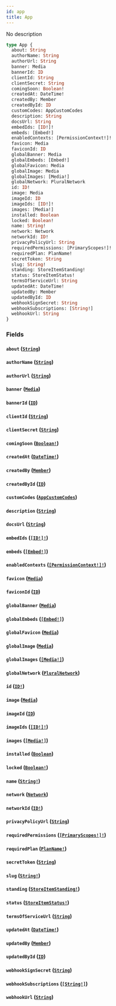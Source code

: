 ```yaml
---
id: app
title: App
---
```


No description

```graphql
type App {
  about: String
  authorName: String
  authorUrl: String
  banner: Media
  bannerId: ID
  clientId: String
  clientSecret: String
  comingSoon: Boolean!
  createdAt: DateTime!
  createdBy: Member
  createdById: ID
  customCodes: AppCustomCodes
  description: String
  docsUrl: String
  embedIds: [ID!]!
  embeds: [Embed!]
  enabledContexts: [PermissionContext!]!
  favicon: Media
  faviconId: ID
  globalBanner: Media
  globalEmbeds: [Embed!]
  globalFavicon: Media
  globalImage: Media
  globalImages: [Media!]
  globalNetwork: PluralNetwork
  id: ID!
  image: Media
  imageId: ID
  imageIds: [ID!]!
  images: [Media!]
  installed: Boolean
  locked: Boolean!
  name: String!
  network: Network
  networkId: ID!
  privacyPolicyUrl: String
  requiredPermissions: [PrimaryScopes!]!
  requiredPlan: PlanName!
  secretToken: String
  slug: String!
  standing: StoreItemStanding!
  status: StoreItemStatus!
  termsOfServiceUrl: String
  updatedAt: DateTime!
  updatedBy: Member
  updatedById: ID
  webhookSignSecret: String
  webhookSubscriptions: [String!]
  webhookUrl: String
}
```

### Fields

#### `about` ([`String`](/graphql/scalars/string))

#### `authorName` ([`String`](/graphql/scalars/string))

#### `authorUrl` ([`String`](/graphql/scalars/string))

#### `banner` ([`Media`](/graphql/unions/media))

#### `bannerId` ([`ID`](/graphql/scalars/id))

#### `clientId` ([`String`](/graphql/scalars/string))

#### `clientSecret` ([`String`](/graphql/scalars/string))

#### `comingSoon` ([`Boolean!`](/graphql/scalars/boolean))

#### `createdAt` ([`DateTime!`](/graphql/scalars/date-time))

#### `createdBy` ([`Member`](/graphql/objects/member))

#### `createdById` ([`ID`](/graphql/scalars/id))

#### `customCodes` ([`AppCustomCodes`](/graphql/objects/app-custom-codes))

#### `description` ([`String`](/graphql/scalars/string))

#### `docsUrl` ([`String`](/graphql/scalars/string))

#### `embedIds` ([`[ID!]!`](/graphql/scalars/id))

#### `embeds` ([`[Embed!]`](/graphql/objects/embed))

#### `enabledContexts` ([`[PermissionContext!]!`](/graphql/enums/permission-context))

#### `favicon` ([`Media`](/graphql/unions/media))

#### `faviconId` ([`ID`](/graphql/scalars/id))

#### `globalBanner` ([`Media`](/graphql/unions/media))

#### `globalEmbeds` ([`[Embed!]`](/graphql/objects/embed))

#### `globalFavicon` ([`Media`](/graphql/unions/media))

#### `globalImage` ([`Media`](/graphql/unions/media))

#### `globalImages` ([`[Media!]`](/graphql/unions/media))

#### `globalNetwork` ([`PluralNetwork`](/graphql/objects/plural-network))

#### `id` ([`ID!`](/graphql/scalars/id))

#### `image` ([`Media`](/graphql/unions/media))

#### `imageId` ([`ID`](/graphql/scalars/id))

#### `imageIds` ([`[ID!]!`](/graphql/scalars/id))

#### `images` ([`[Media!]`](/graphql/unions/media))

#### `installed` ([`Boolean`](/graphql/scalars/boolean))

#### `locked` ([`Boolean!`](/graphql/scalars/boolean))

#### `name` ([`String!`](/graphql/scalars/string))

#### `network` ([`Network`](/graphql/objects/network))

#### `networkId` ([`ID!`](/graphql/scalars/id))

#### `privacyPolicyUrl` ([`String`](/graphql/scalars/string))

#### `requiredPermissions` ([`[PrimaryScopes!]!`](/graphql/enums/primary-scopes))

#### `requiredPlan` ([`PlanName!`](/graphql/enums/plan-name))

#### `secretToken` ([`String`](/graphql/scalars/string))

#### `slug` ([`String!`](/graphql/scalars/string))

#### `standing` ([`StoreItemStanding!`](/graphql/enums/store-item-standing))

#### `status` ([`StoreItemStatus!`](/graphql/enums/store-item-status))

#### `termsOfServiceUrl` ([`String`](/graphql/scalars/string))

#### `updatedAt` ([`DateTime!`](/graphql/scalars/date-time))

#### `updatedBy` ([`Member`](/graphql/objects/member))

#### `updatedById` ([`ID`](/graphql/scalars/id))

#### `webhookSignSecret` ([`String`](/graphql/scalars/string))

#### `webhookSubscriptions` ([`[String!]`](/graphql/scalars/string))

#### `webhookUrl` ([`String`](/graphql/scalars/string))

